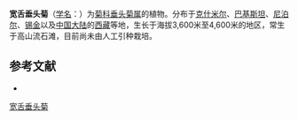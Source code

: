 {{Speciesbox
| name = 宽舌垂头菊
| status = 
| status_system = 
|image=Cremanthodium_arnicoides_(7855600314).jpg
|image_caption=''[[Cremanthodium_arnicoides|Cremanthodium arnicoides]]''
| genus = Cremanthodium
| species = arnicoides
| authority = (DC. ex Royle) Good
}}

'''宽舌垂头菊'''（[[学名|学名]]：{{lang|la|''Cremanthodium arnicoides''}}）为[[菊科|菊科]][[垂头菊属|垂头菊属]]的植物。分布于[[克什米尔|克什米尔]]、[[巴基斯坦|巴基斯坦]]、[[尼泊尔|尼泊尔]]、[[锡金|锡金]]以及[[中国大陆|中国大陆]]的[[西藏|西藏]]等地，生长于海拔3,600米至4,600米的地区，常生于高山流石滩，目前尚未由人工引种栽培。

== 参考文献 ==
<div class="references-small">
* {{cite web| url =http://www.bioinfo.cn/db05/KmzwSpecies.php?action=view&id=4522| title =宽舌垂头菊| work =《中国高等植物数据库全库》| publisher =中国科学院微生物研究所| author =昆明植物研究所| accessdate =2009-02-25| deadurl =yes| archiveurl =https://web.archive.org/web/20160305015513/http://www.bioinfo.cn/db05/KmzwSpecies.php?action=view&id=4522| archivedate =2016-03-05}}
</div>
{{Taxonbar|from=Q10951842}}

[[Category:垂头菊属|宽舌垂头菊]]


{{植物小作品}}